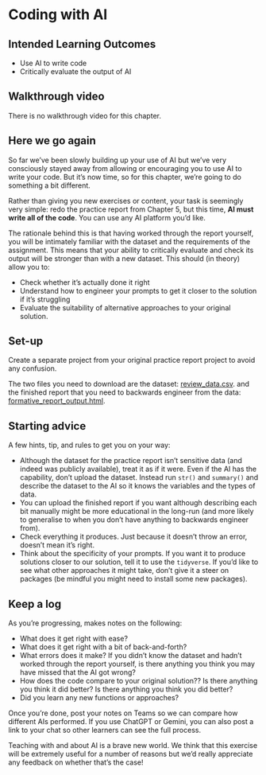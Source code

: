 # Coding with AI {#sec-ai}

## Intended Learning Outcomes {#sec-ilo-ai .unnumbered}

* Use AI to write code
* Critically evaluate the output of AI

## Walkthrough video {#sec-walkthrough-ai .unnumbered}

There is no walkthrough video for this chapter.

## Here we go again {#sec-intro-ai}

So far we've been slowly building up your use of AI but we've very consciously stayed away from allowing or encouraging you to use AI to write your code. But it's now time, so for this chapter, we're going to do something a bit different. 

Rather than giving you new exercises or content, your task is seemingly very simple: redo the practice report from Chapter 5, but this time, **AI must write all of the code**. You can use any AI platform you'd like.

The rationale behind this is that having worked through the report yourself, you will be intimately familiar with the dataset and the requirements of the assignment. This means that your ability to critically evaluate and check its output will be stronger than with a new dataset. This should (in theory) allow you to:

* Check whether it's actually done it right
* Understand how to engineer your prompts to get it closer to the solution if it's struggling
* Evaluate the suitability of alternative approaches to your original solution. 

## Set-up {#sec-setup-ai}

Create a separate project from your original practice report project to avoid any confusion.

The two files you need to download are the dataset: <a href="https://psyteachr.github.io/ads-v2/data/review_data.csv" download>review_data.csv</a>. and the finished report that you need to backwards engineer from the data: [formative_report_output.html](https://psyteachr.github.io/ads-v2/data/formative_report_output.html).


## Starting advice

A few hints, tip, and rules to get you on your way:

* Although the dataset for the practice report isn't sensitive data (and indeed was publicly available), treat it as if it were. Even if the AI has the capability, don't upload the dataset. Instead run `str()` and `summary()` and describe the dataset to the AI so it knows the variables and the types of data.
* You can upload the finished report if you want although describing each bit manually might be more educational in the long-run (and more likely to generalise to when you don't have anything to backwards engineer from).
* Check everything it produces. Just because it doesn't throw an error, doesn't mean it's right.
* Think about the specificity of your prompts. If you want it to produce solutions closer to our solution, tell it to use the `tidyverse`. If you'd like to see what other approaches it might take, don't give it a steer on packages (be mindful you might need to install some new packages).


## Keep a log

As you're progressing, makes notes on the following:

* What does it get right with ease?
* What does it get right with a bit of back-and-forth?
* What errors does it make? If you didn't know the dataset and hadn't worked through the report yourself, is there anything you think you may have missed that the AI got wrong?
* How does the code compare to your original solution?? Is there anything you think it did better? Is there anything you think you did better?
* Did you learn any new functions or approaches?

Once you're done, post your notes on Teams so we can compare how different AIs performed. If you use ChatGPT or Gemini, you can also post a link to your chat so other learners can see the full process.

::: {.callout-warning}
Teaching with and about AI is a brave new world. We think that this exercise will be extremely useful for a number of reasons but we'd really appreciate any feedback on whether that's the case!
:::
